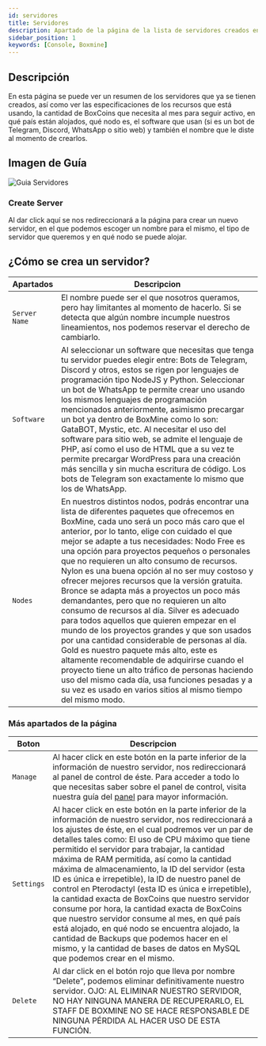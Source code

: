 ```yaml
---
id: servidores
title: Servidores
description: Apartado de la página de la lista de servidores creados en Boxmine
sidebar_position: 1
keywords: [Console, Boxmine]
---
```


## Descripción

En esta página se puede ver un resumen de los servidores que ya se tienen creados, así como ver las especificaciones de los recursos que está usando, la cantidad de BoxCoins que necesita al mes para seguir activo, en qué país están alojados, qué nodo es, el software que usan (si es un bot de Telegram, Discord, WhatsApp o sitio web) y también el nombre que le diste al momento de crearlos.

## Imagen de Guía

<img src='/img/panel/servidores-dashboard.jpg' alt='Guia Servidores' />

### Create Server

Al dar click aquí se nos redireccionará a la página para crear un nuevo servidor, en el que podemos escoger un nombre para el mismo, el tipo de servidor que queremos y en qué nodo se puede alojar.

## ¿Cómo se crea un servidor?

| Apartados        | Descripcion                  |
| --------------- | ------------------------------ |
| `Server Name` | El nombre puede ser el que nosotros queramos, pero hay limitantes al momento de hacerlo. Si se detecta que algún nombre incumple nuestros lineamientos, nos podemos reservar el derecho de cambiarlo. |
| `Software` | Al seleccionar un software que necesitas que tenga tu servidor puedes elegir entre: Bots de Telegram, Discord y otros, estos se rigen por lenguajes de programación tipo NodeJS y Python. Seleccionar un bot de WhatsApp te permite crear uno usando los mismos lenguajes de programación mencionados anteriormente, asimismo precargar un bot ya dentro de BoxMine como lo son: GataBOT, Mystic, etc. Al necesitar el uso del software para sitio web, se admite el lenguaje de PHP, así como el uso de HTML que a su vez te permite precargar WordPress para una creación más sencilla y sin mucha escritura de código. Los bots de Telegram son exactamente lo mismo que los de WhatsApp. |
| `Nodes`    | En nuestros distintos nodos, podrás encontrar una lista de diferentes paquetes que ofrecemos en BoxMine, cada uno será un poco más caro que el anterior, por lo tanto, elige con cuidado el que mejor se adapte a tus necesidades: Nodo Free es una opción para proyectos pequeños o personales que no requieren un alto consumo de recursos. Nylon es una buena opción al no ser muy costoso y ofrecer mejores recursos que la versión gratuita. Bronce se adapta más a proyectos un poco más demandantes, pero que no requieren un alto consumo de recursos al día. Silver es adecuado para todos aquellos que quieren empezar en el mundo de los proyectos grandes y que son usados por una cantidad considerable de personas al día. Gold es nuestro paquete más alto, este es altamente recomendable de adquirirse cuando el proyecto tiene un alto tráfico de personas haciendo uso del mismo cada día, usa funciones pesadas y a su vez es usado en varios sitios al mismo tiempo del mismo modo.  |

### Más apartados de la página

| Boton        | Descripcion                                                  |
| ------------------ | ----------------------------------------------------------- |
| `Manage`  | Al hacer click en este botón en la parte inferior de la información de nuestro servidor, nos redireccionará al panel de control de éste. Para acceder a todo lo que necesitas saber sobre el panel de control, visita nuestra guía del <a href='/docs/category/panel'>panel</a> para mayor información. |
| `Settings`      | Al hacer click en este botón en la parte inferior de la información de nuestro servidor, nos redireccionará a los ajustes de éste, en el cual podremos ver un par de detalles tales como: El uso de CPU máximo que tiene permitido el servidor para trabajar, la cantidad máxima de RAM permitida, así como la cantidad máxima de almacenamiento, la ID del servidor (esta ID es única e irrepetible), la ID de nuestro panel de control en Pterodactyl (esta ID es única e irrepetible), la cantidad exacta de BoxCoins que nuestro servidor consume por hora, la cantidad exacta de BoxCoins que nuestro servidor consume al mes, en qué país está alojado, en qué nodo se encuentra alojado, la cantidad de Backups que podemos hacer en el mismo, y la cantidad de bases de datos en MySQL que podemos crear en el mismo. |
| `Delete` | Al dar click en el botón rojo que lleva por nombre “Delete”, podemos eliminar definitivamente nuestro servidor. OJO: AL ELIMINAR NUESTRO SERVIDOR, NO HAY NINGUNA MANERA DE RECUPERARLO, EL STAFF DE BOXMINE NO SE HACE RESPONSABLE DE NINGUNA PÉRDIDA AL HACER USO DE ESTA FUNCIÓN. |
